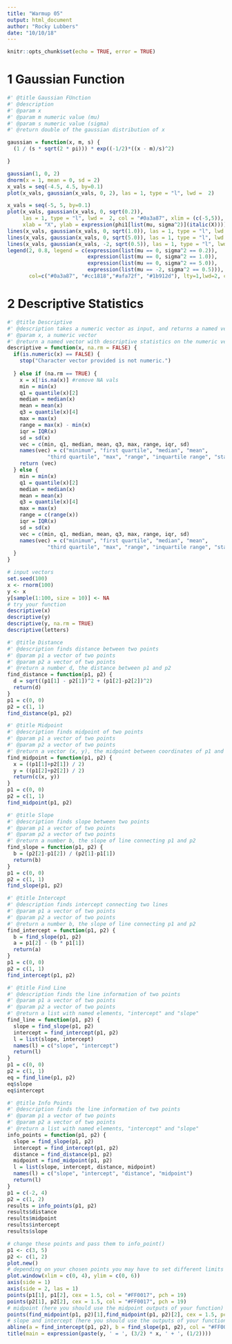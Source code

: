 ```yaml
---
title: "Warmup 05"
output: html_document
author: "Rocky Lubbers"
date: "10/10/18"
---
```


```r
knitr::opts_chunk$set(echo = TRUE, error = TRUE)
```

# 1 Gaussian Function
```r
#' @title Gaussian FUnction
#' @description 
#' @param x 
#' @param m numeric value (mu)
#' @param s numeric value (sigma)
#' @return double of the gaussian distribution of x

gaussian = function(x, m, s) {
  (1 / (s * sqrt(2 * pi))) * exp((-1/2)*((x - m)/s)^2)

}

gaussian(1, 0, 2)
dnorm(x = 1, mean = 0, sd = 2)
x_vals = seq(-4.5, 4.5, by=0.1)
plot(x_vals, gaussian(x_vals, 0, 2), las = 1, type = "l", lwd =  2)

x_vals = seq(-5, 5, by=0.1)
plot(x_vals, gaussian(x_vals, 0, sqrt(0.2)), 
     las = 1, type = "l", lwd =  2, col = "#0a3a87", xlim = (c(-5,5)), ylim = (c(0, 1)),
     xlab = "X", ylab = expression(phi1[list(mu, sigma^2)](italic(X))))
lines(x_vals, gaussian(x_vals, 0, sqrt(1.0)), las = 1, type = "l", lwd =  2, col = "#cc1818")
lines(x_vals, gaussian(x_vals, 0, sqrt(5.0)), las = 1, type = "l", lwd =  2, col = "#afa72f")
lines(x_vals, gaussian(x_vals, -2, sqrt(0.5)), las = 1, type = "l", lwd =  2, col = "#1b912d")
legend(2, 0.8, legend = c(expression(list(mu == 0, sigma^2 == 0.2)), 
                          expression(list(mu == 0, sigma^2 == 1.0)), 
                          expression(list(mu == 0, sigma^2 == 5.0)), 
                          expression(list(mu == -2, sigma^2 == 0.5))), 
       col=c("#0a3a87", "#cc1818","#afa72f", "#1b912d"), lty=1,lwd=2, cex=0.9)
```


# 2 Descriptive Statistics 
```r
#' @title Descriptive
#' @description takes a numeric vector as input, and returns a named vector with basic statistical analysis on it
#' @param x, a numeric vector
#' @return a named vector with descriptive statistics on the numeric vector input
descriptive = function(x, na.rm = FALSE) {
  if(is.numeric(x) == FALSE) {
    stop("Character vector provided is not numeric.")
    
  } else if (na.rm == TRUE) {
    x = x[!is.na(x)] #remove NA vals
    min = min(x)
    q1 = quantile(x)[2]
    median = median(x)
    mean = mean(x)
    q3 = quantile(x)[4]
    max = max(x)
    range = max(x) - min(x)
    iqr = IQR(x)
    sd = sd(x)
    vec = c(min, q1, median, mean, q3, max, range, iqr, sd)
    names(vec) = c("minimum", "first quartile", "median", "mean", 
             "third quartile", "max", "range", "inquartile range", "standard deviation")
    return (vec)
  } else {
    min = min(x)
    q1 = quantile(x)[2]
    median = median(x)
    mean = mean(x)
    q3 = quantile(x)[4]
    max = max(x)
    range = c(range(x))
    iqr = IQR(x)
    sd = sd(x)
    vec = c(min, q1, median, mean, q3, max, range, iqr, sd)
    names(vec) = c("minimum", "first quartile", "median", "mean", 
             "third quartile", "max", "range", "inquartile range", "standard deviation")
  }
}

# input vectors
set.seed(100)
x <- rnorm(100)
y <- x
y[sample(1:100, size = 10)] <- NA
# try your function
descriptive(x) 
descriptive(y) 
descriptive(y, na.rm = TRUE) 
descriptive(letters)
```


```r
#' @title Distance
#' @description finds distance between two points
#' @param p1 a vector of two points
#' @param p2 a vector of two points
#' @return a number d, the distance between p1 and p2
find_distance = function(p1, p2) {
  d = sqrt((p1[1] - p2[1])^2 + (p1[2]-p2[2])^2)
  return(d)
}
p1 = c(0, 0)
p2 = c(1, 1)
find_distance(p1, p2)
```

```r
#' @title Midpoint
#' @description finds midpoint of two points
#' @param p1 a vector of two points
#' @param p2 a vector of two points
#' @return a vector (x, y), the midpoint between coordinates of p1 and p2
find_midpoint = function(p1, p2) {
  x = ((p1[1]+p2[1]) / 2)
  y = ((p1[2]+p2[2]) / 2)
  return(c(x, y))
}
p1 = c(0, 0)
p2 = c(1, 1)
find_midpoint(p1, p2)
```

```r
#' @title Slope
#' @description finds slope between two points
#' @param p1 a vector of two points
#' @param p2 a vector of two points
#' @return a number b, the slope of line connecting p1 and p2
find_slope = function(p1, p2) {
  b = (p2[2]-p1[2]) / (p2[1]-p1[1])
  return(b)
}
p1 = c(0, 0)
p2 = c(1, 1)
find_slope(p1, p2)
```

```r
#' @title Intercept
#' @description finds intercept connecting two lines
#' @param p1 a vector of two points
#' @param p2 a vector of two points
#' @return a number b, the slope of line connecting p1 and p2
find_intercept = function(p1, p2) {
  b = find_slope(p1, p2)
  a = p1[2] - (b * p1[1])
  return(a)
}
p1 = c(0, 0)
p2 = c(1, 1)
find_intercept(p1, p2)
```

```r
#' @title Find Line
#' @description finds the line information of two points
#' @param p1 a vector of two points
#' @param p2 a vector of two points
#' @return a list with named elements, "intercept" and "slope"
find_line = function(p1, p2) {
  slope = find_slope(p1, p2)
  intercept = find_intercept(p1, p2)
  l = list(slope, intercept)
  names(l) = c("slope", "intercept")
  return(l)
}
p1 = c(0, 0)
p2 = c(1, 1)
eq = find_line(p1, p2)
eq$slope
eq$intercept
```


```r
#' @title Info Points
#' @description finds the line information of two points
#' @param p1 a vector of two points
#' @param p2 a vector of two points
#' @return a list with named elements, "intercept" and "slope"
info_points = function(p1, p2) {
  slope = find_slope(p1, p2)
  intercept = find_intercept(p1, p2)
  distance = find_distance(p1, p2)
  midpoint = find_midpoint(p1, p2)
  l = list(slope, intercept, distance, midpoint)
  names(l) = c("slope", "intercept", "distance", "midpoint")
  return(l)
}
p1 = c(-2, 4)
p2 = c(1, 2)
results = info_points(p1, p2)
results$distance
results$midpoint
results$intercept
results$slope
```

```r
# change these points and pass them to info_point()
p1 <- c(3, 5) 
p2 <- c(1, 2)
plot.new()
# depending on your chosen points you may have to set different limits 
plot.window(xlim = c(0, 4), ylim = c(0, 6))
axis(side = 1)
axis(side = 2, las = 1)
points(p1[1], p1[2], cex = 1.5, col = "#FF0017", pch = 19)
points(p2[1], p2[2], cex = 1.5, col = "#FF0017", pch = 19)
# midpoint (here you should use the midpoint outputs of your function) 
points(find_midpoint(p1, p2)[1],find_midpoint(p1, p2)[2], cex = 1.5, pch = "x", col = "#E16868")
# slope and intercept (here you should use the outputs of your function)
abline(a = find_intercept(p1, p2), b = find_slope(p1, p2), col = "#FF001743", lwd = 3)
title(main = expression(paste(y, ' = ', (3/2) * x, ' + ', (1/2))))
```


